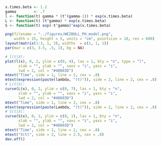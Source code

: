 ```r
x.times.beta <- 1.2
gamma        <- .7
l <- function(t) gamma * (t^(gamma-1)) * exp(x.times.beta)
L <- function(t) (t^gamma) * exp(x.times.beta)
S <- function(t) exp(-t^gamma)^exp(x.times.beta)

png(filename = "../figures/WEIBULL_PH_model.png", 
    width = 15, height = 5, units = "cm", pointsize = 10, res = 600)
layout(matrix(1:3, 1, 3), widths  = c(1, 1, 1))
par(mar = c(3, 3.5, .5, 1), bg = NA)

# l(t|X):
plot(l(x), 0, 2, ylim = c(0, 4), las = 1, bty = "n", type = "l", 
      xlab = "", ylab = "", xaxs = "i", yaxs = "i", 
      lwd = 2, col = "#48603D")
mtext("Time", side = 1, line = 2, cex = .8)
mtext(expression(paste(lambda, "(t)")), side = 2, line = 2, cex = .8)
# L(t|X):
curve(L(x), 0, 2, ylim = c(0, 7), las = 1, bty = "n", 
      xlab = "", ylab = "", xaxs = "i", yaxs = "i", 
      lwd = 2, col = "#48603D")
mtext("Time", side = 1, line = 2, cex = .8)
mtext(expression(paste(Lambda, "(t)")), side = 2, line = 2, cex = .8)
# S(t|X):
curve(S(x), 0, 2, ylim = c(0, 1), las = 1, bty = "n", 
      xlab = "", ylab = "", xaxs = "i", yaxs = "i", 
      lwd = 2, col = "#48603D")
mtext("Time", side = 1, line = 2, cex = .8)
mtext("S(t)", side = 2, line = 2.5, cex = .8)
dev.off()
```
